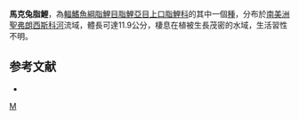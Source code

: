 {{Speciesbox 
| genus = Leporinus
| species = marcgravii
| authority = [[Lütken|Lütken]], 1875
| status = NE
| status_system = IUCN3.1
}}
'''馬克兔脂鯉'''，為[[輻鰭魚綱|輻鰭魚綱]][[脂鯉目|脂鯉目]][[脂鯉亞目|脂鯉亞目]][[上口脂鯉科|上口脂鯉科]]的其中一個[[種|種]]，分布於[[南美洲|南美洲]][[聖弗朗西斯科河|聖弗朗西斯科河]]流域，體長可達11.9公分，棲息在植被生長茂密的水域，生活習性不明。

==参考文献==
{{refbegin}}
*{{FishBase_species|genus=Leporinus|species=marcgravii|year=2013|month=9}}
{{refend}}
{{Taxonbar}}

[[Category:兔脂鯉屬|M]]